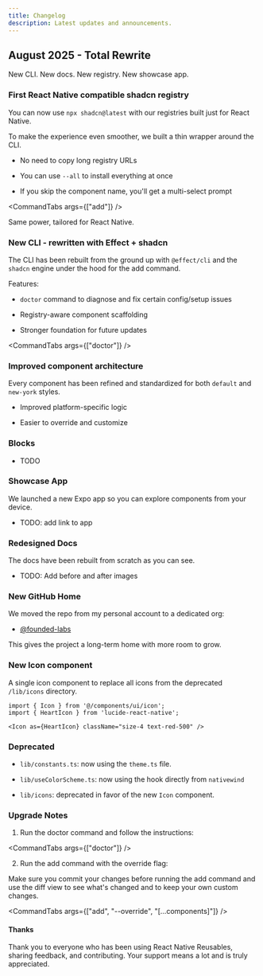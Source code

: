 ```yaml
---
title: Changelog
description: Latest updates and announcements.
---
```



## August 2025 - Total Rewrite

New CLI. New docs. New registry. New showcase app.

### First React Native compatible shadcn registry

You can now use `npx shadcn@latest` with our registries built just for React Native.

To make the experience even smoother, we built a thin wrapper around the CLI.

- No need to copy long registry URLs

- You can use `--all` to install everything at once

- If you skip the component name, you'll get a multi-select prompt

<CommandTabs args={["add"]} />

Same power, tailored for React Native.

### New CLI - rewritten with Effect + shadcn

The CLI has been rebuilt from the ground up with `@effect/cli` and the `shadcn` engine under the hood for the add command.

Features:

- `doctor` command to diagnose and fix certain config/setup issues

- Registry-aware component scaffolding

- Stronger foundation for future updates

<CommandTabs args={["doctor"]} />

### Improved component architecture

Every component has been refined and standardized for both `default` and `new-york` styles.

- Improved platform-specific logic

- Easier to override and customize


### Blocks

- TODO

### Showcase App

We launched a new Expo app so you can explore components from your device.

- TODO: add link to app

### Redesigned Docs

The docs have been rebuilt from scratch as you can see.

- TODO: Add before and after images

### New GitHub Home

We moved the repo from my personal account to a dedicated org:

- [@founded-labs](https://github.com/founded-labs)

This gives the project a long-term home with more room to grow.

### New Icon component

A single icon component to replace all icons from the deprecated `/lib/icons` directory.

```tsx
import { Icon } from '@/components/ui/icon';
import { HeartIcon } from 'lucide-react-native';

<Icon as={HeartIcon} className="size-4 text-red-500" />

```

### Deprecated

- `lib/constants.ts`: now using the `theme.ts` file.

- `lib/useColorScheme.ts`: now using the hook directly from `nativewind`

- `lib/icons`: deprecated in favor of the new `Icon` component.

### Upgrade Notes
1. Run the doctor command and follow the instructions:

<CommandTabs args={["doctor"]} />

2. Run the add command with the override flag:

<Callout type="warn">
  Make sure you commit your changes before running the add command and use the diff view to see what's changed and to keep
  your own custom changes.
</Callout>

<CommandTabs args={["add", "--override", "[...components]"]} />

#### Thanks

Thank you to everyone who has been using React Native Reusables, sharing feedback, and contributing.
Your support means a lot and is truly appreciated.